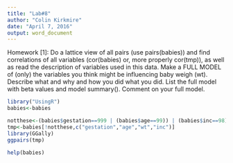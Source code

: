 ```yaml
---
title: "Lab#8"
author: "Colin Kirkmire"
date: "April 7, 2016"
output: word_document
---
```


Homework [1]: Do a lattice view of all pairs (use pairs(babies)) and find correlations of all variables (cor(babies) or, more properly cor(tmp)), as well as read the description of variables used in this data. Make a FULL MODEL of (only) the
variables you think might be influencing baby weigh (wt). Describe what and why and
how you did what you did. List the full model with beta values and model summary().
Comment on your full model.
```r
library("UsingR")
babies<-babies

notthese<-(babies$gestation==999 | (babies$age==99)) | (babies$inc==98)
tmp<-babies[!notthese,c("gestation","age","wt","inc")]
library(GGally)
ggpairs(tmp)

help(babies)






```

